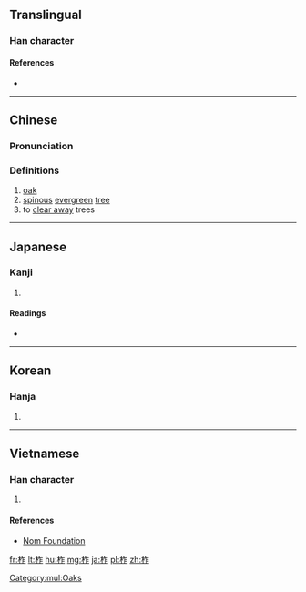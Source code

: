 ==Translingual==

===Han character===
{{Han char|rn=75|rad=木|as=05|sn=9|four=48911|canj=DOS|ids=⿰木乍}}

====References====
* {{Han ref|kx=0519.190|dkj=14636|dj=0907.160|hdz=21184.080|uh=67DE|ud=26590|bh=AC67|bd=44135}}

[[Category:mul:Oaks]]

----

==Chinese==
{{zh-forms}}

===Pronunciation===
{{zh-pron
|m=zhà,zuò
|c=zaa6,zaak3,zok6
|mc=y
|oc=y
|ma=
|cat=n,v
}}

===Definitions===
# [[oak]]
# [[spinous]] [[evergreen]] [[tree]]
# to [[clear away]] trees

----

==Japanese==

===Kanji===
{{ja-kanji|grade=|rs=木05}}

# {{defn|lang=ja|sort=木05}}

====Readings====
* {{ja-readings|on=[[さく]] (saku)|kun=[[ははそ]] (hahaso)}}

----

==Korean==

===Hanja===
{{ko-hanja|hangeul=[[작]], [[책]]|eumhun=|rv=jak, chaek|mr=chak, ch'aek|y=cak, chayk}}

# {{defn|lang=ko|sort=木05}}

----

==Vietnamese==

===Han character===
{{vi-readings|rs=木05|hanviet=[[tạc]], [[trách]]}}

# {{defn|lang=vi|sort=木05}}

====References====
* [http://nomfoundation.org/common/nom_details.php?codepoint=67de Nom Foundation]

[[fr:柞]]
[[lt:柞]]
[[hu:柞]]
[[mg:柞]]
[[ja:柞]]
[[pl:柞]]
[[zh:柞]]